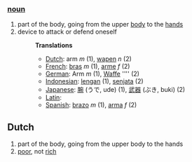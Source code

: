 ===[[noun]]===

# part of the body, going from the upper [[body]] to the [[hand]]s
# device to attack or defend oneself
#:'''Translations'''
#:*[[Dutch]]: arm ''m'' (1), [[wapen]] ''n'' (2)
#:*[[French]]: [[bras]] ''m'' (1), [[arme]] ''f'' (2)
#:*[[German]]: Arm ''m'' (1), [[Waffe]] '''' (2)
#:*[[Indonesian]]: [[lengan]] (1), [[senjata]] (2)
#:*[[Japanese]]: [[腕]] (うで, ude) (1), [[武器]] (ぶき, buki) (2)
#:*[[Latin]]: [[]]
#:*[[Spanish]]: [[brazo]] ''m'' (1), [[arma]] ''f'' (2)

==Dutch==
#part of the body, going from the upper body to the hands
#[[poor]], not [[rich]]